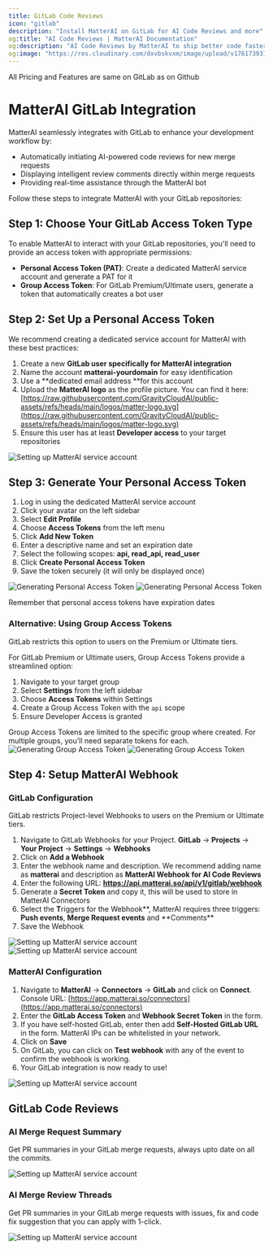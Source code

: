 ```yaml
---
title: GitLab Code Reviews
icon: "gitlab"
description: "Install MatterAI on GitLab for AI Code Reviews and more"
og:title: "AI Code Reviews | MatterAI Documentation"
og:description: "AI Code Reviews by MatterAI to ship better code faster with AI-powered reviews that understand your codebase"
og:image: "https://res.cloudinary.com/dxvbskvxm/image/upload/v1761739316/code-reviews-og-img_xhyuqv.png"
---
```


<Note>All Pricing and Features are same on GitLab as on Github</Note>

# MatterAI GitLab Integration

MatterAI seamlessly integrates with GitLab to enhance your development workflow by:

- Automatically initiating AI-powered code reviews for new merge requests
- Displaying intelligent review comments directly within merge requests
- Providing real-time assistance through the MatterAI bot

Follow these steps to integrate MatterAI with your GitLab repositories:

## Step 1: Choose Your GitLab Access Token Type

To enable MatterAI to interact with your GitLab repositories, you'll need to provide an access token with appropriate permissions:

- **Personal Access Token (PAT)**: Create a dedicated MatterAI service account and generate a PAT for it
- **Group Access Token**: For GitLab Premium/Ultimate users, generate a token that automatically creates a bot user

## Step 2: Set Up a Personal Access Token

We recommend creating a dedicated service account for MatterAI with these best practices:

1. Create a new **GitLab user specifically for MatterAI integration**
2. Name the account **matterai-yourdomain** for easy identification
3. Use a **dedicated email address **for this account
4. Upload the **MatterAI logo** as the profile picture. You can find it here: [https://raw.githubusercontent.com/GravityCloudAI/public-assets/refs/heads/main/logos/matter-logo.svg](https://raw.githubusercontent.com/GravityCloudAI/public-assets/refs/heads/main/logos/matter-logo.svg)
5. Ensure this user has at least **Developer access** to your target repositories

<Frame>
  <img
    src="/images/connectors/gitlab/gitlab-user.png"
    alt="Setting up MatterAI service account"
  />
</Frame>

## Step 3: Generate Your Personal Access Token

1. Log in using the dedicated MatterAI service account
2. Click your avatar on the left sidebar
3. Select **Edit Profile**
4. Choose **Access Tokens** from the left menu
5. Click **Add New Token**
6. Enter a descriptive name and set an expiration date
7. Select the following scopes: **api, read_api, read_user**
8. Click **Create Personal Access Token**
9. Save the token securely (it will only be displayed once)

<Frame>
  <img
    src="/images/connectors/gitlab/gitlab-pat.png"
    alt="Generating Personal Access Token"
  />
</Frame>

<Frame>
  <img
    src="/images/connectors/gitlab/gitlab-pat-scopes.png"
    alt="Generating Personal Access Token"
  />
</Frame>

<Note>Remember that personal access tokens have expiration dates</Note>

### Alternative: Using Group Access Tokens

<Warning>
  GitLab restricts this option to users on the Premium or Ultimate tiers.
</Warning>

For GitLab Premium or Ultimate users, Group Access Tokens provide a streamlined option:

1. Navigate to your target group
2. Select **Settings** from the left sidebar
3. Choose **Access Tokens** within Settings
4. Create a Group Access Token with the `api` scope
5. Ensure Developer Access is granted

<Note>
  Group Access Tokens are limited to the specific group where created. For
  multiple groups, you'll need separate tokens for each.
</Note>

<Frame>
  <img
    src="/images/connectors/gitlab/gitlab-gat.png"
    alt="Generating Group Access Token"
  />
</Frame>

<Frame>
  <img
    src="/images/connectors/gitlab/gitlab-gat-scopes.png"
    alt="Generating Group Access Token"
  />
</Frame>

## Step 4: Setup MatterAI Webhook

### GitLab Configuration

<Warning>
  GitLab restricts Project-level Webhooks to users on the Premium or Ultimate
  tiers.
</Warning>

1. Navigate to GitLab Webhooks for your Project. **GitLab** -> **Projects** -> **Your Project** -> **Settings** -> **Webhooks**
2. Click on **Add a Webhook**
3. Enter the webhook name and description. We recommend adding name as **matterai** and description as **MatterAI Webhook for AI Code Reviews**
4. Enter the following URL: **https://api.matterai.so/api/v1/gitlab/webhook**
5. Generate a **Secret Token** and copy it, this will be used to store in MatterAI Connectors
6. Select the **T**riggers for the Webhook**, MatterAI requires three triggers: **Push events**, **Merge Request events** and **Comments\*\*
7. Save the Webhook

<Frame>
  <img
    src="/images/connectors/gitlab/gitlab-webhook.png"
    alt="Setting up MatterAI service account"
  />
</Frame>

<Frame>
  <img
    src="/images/connectors/gitlab/gitlab-webhook-scope.png"
    alt="Setting up MatterAI service account"
  />
</Frame>

### MatterAI Configuration

1. Navigate to **MatterAI** -> **Connectors** -> **GitLab** and click on **Connect**. Console URL: [https://app.matterai.so/connectors](https://app.matterai.so/connectors)
2. Enter the **GitLab Access Token** and **Webhook Secret Token** in the form.
3. If you have self-hosted GitLab, enter then add **Self-Hosted GitLab URL** in the form. MatterAI IPs can be whitelisted in your network.
4. Click on **Save**
5. On GitLab, you can click on **Test webhook** with any of the event to confirm the webhook is working.
6. Your GitLab integration is now ready to use!

<Frame>
  <img
    src="/images/connectors/gitlab/matterai-gitlab.png"
    alt="Setting up MatterAI service account"
  />
</Frame>

## GitLab Code Reviews

### AI Merge Request Summary

Get PR summaries in your GitLab merge requests, always upto date on all the commits.

<Frame>
  <img
    src="/images/connectors/gitlab/gitlab-merge-request-summary.png"
    alt="Setting up MatterAI service account"
  />
</Frame>

### AI Merge Review Threads

Get PR summaries in your GitLab merge requests with issues, fix and code fix suggestion that you can apply with 1-click.

<Frame>
  <img
    src="/images/connectors/gitlab/gitlab-merge-request-thread.png"
    alt="Setting up MatterAI service account"
  />
</Frame>
